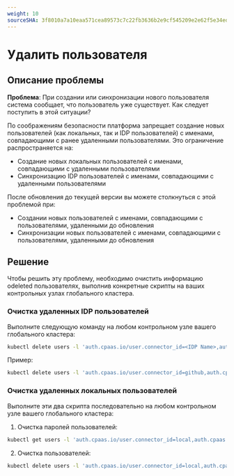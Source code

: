 ```yaml
---
weight: 10
sourceSHA: 3f8010a7a10eaa571cea89573c7c22fb3636b2e9cf545209e2e62f5e34ed2c60
---
```


# Удалить пользователя

## Описание проблемы

**Проблема**: При создании или синхронизации нового пользователя система сообщает, что пользователь уже существует. Как следует поступить в этой ситуации?

По соображениям безопасности платформа запрещает создание новых пользователей (как локальных, так и IDP пользователей) с именами, совпадающими с ранее удаленными пользователями. Это ограничение распространяется на:

- Создание новых локальных пользователей с именами, совпадающими с удаленными пользователями
- Синхронизацию IDP пользователей с именами, совпадающими с удаленными пользователями

После обновления до текущей версии вы можете столкнуться с этой проблемой при:

- Создании новых пользователей с именами, совпадающими с пользователями, удаленными до обновления
- Синхронизации новых пользователей с именами, совпадающими с пользователями, удаленными до обновления

## Решение

Чтобы решить эту проблему, необходимо очистить информацию оdeleted пользователях, выполнив конкретные скрипты на ваших контрольных узлах глобального кластера.

### Очистка удаленных IDP пользователей

Выполните следующую команду на любом контрольном узле вашего глобального кластера:

```bash
kubectl delete users -l 'auth.cpaas.io/user.connector_id=<IDP Name>,auth.cpaas.io/user.state=deleted'
```

Пример:

```bash
kubectl delete users -l 'auth.cpaas.io/user.connector_id=github,auth.cpaas.io/user.state=deleted'
```

### Очистка удаленных локальных пользователей

Выполните эти два скрипта последовательно на любом контрольном узле вашего глобального кластера:

1. Очистка паролей пользователей:

```bash
kubectl get users -l 'auth.cpaas.io/user.connector_id=local,auth.cpaas.io/user.state=deleted' | awk '{print $1}' | xargs kubectl delete password -n cpaas-system
```

2. Очистка пользователей:

```bash
kubectl delete users -l 'auth.cpaas.io/user.connector_id=local,auth.cpaas.io/user.state=deleted'
```
